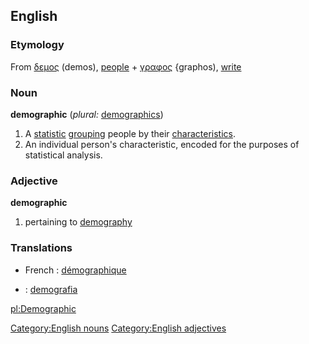 ==English==
===Etymology===
From {{Gr.}} [[δεμος]] (demos), [[people]] + [[γραφος]] {graphos), [[write]] 
===Noun===
[[Category:English nouns]]
'''demographic'''  (''plural:'' [[demographics]])
#A [[statistic]] [[grouping]] people by their [[characteristic]]s.
#An individual person's characteristic, encoded for the purposes of statistical analysis.

===Adjective===
[[Category:English adjectives]]
'''demographic'''
#pertaining to [[demography]]

===Translations===
* French : [[démographique]]
* {{io}} : [[demografia]]

[[pl:Demographic]]